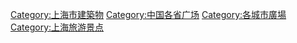 [[Category:上海市建築物|Category:上海市建築物]]
[[Category:中国各省广场|Category:中国各省广场]]
[[Category:各城市廣場|Category:各城市廣場]]
[[Category:上海旅游景点|Category:上海旅游景点]]